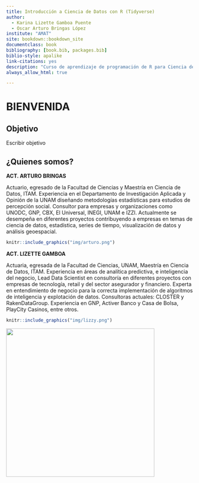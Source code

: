 ```yaml
--- 
title: Introducción a Ciencia de Datos con R (Tidyverse)
author:
  - Karina Lizette Gamboa Puente
  - Oscar Arturo Bringas López
institute: "AMAT"
site: bookdown::bookdown_site
documentclass: book
bibliography: [book.bib, packages.bib]
biblio-style: apalike
link-citations: yes
description: "Curso de aprendizaje de programación de R para Ciencia de Datos con Tidyverse"
always_allow_html: true

---
```



# BIENVENIDA 

## Objetivo

Escribir objetivo


## ¿Quienes somos? 

**ACT. ARTURO BRINGAS** 

Actuario, egresado de la Facultad de Ciencias y Maestría en Ciencia de Datos, ITAM. 
Experiencia en el Departamento de Investigación Aplicada y Opinión de la UNAM diseñando metodologías estadísticas para estudios de percepción social. Consultor para empresas y organizaciones como UNODC, GNP, CBX, El Universal, INEGI, UNAM e IZZI.  Actualmente  se desempeña en diferentes proyectos contribuyendo a empresas en temas de ciencia de datos, estadística, series de tiempo, visualización de datos y análisis geoespacial.


```r
knitr::include_graphics("img/arturo.png")
```


**ACT. LIZETTE GAMBOA** 

Actuaria, egresada de la Facultad de Ciencias, UNAM, Maestría en Ciencia de Datos, ITAM. 
Experiencia en áreas de analítica predictiva, e inteligencia del negocio, Lead Data Scientist en consultoría en diferentes proyectos con empresas de tecnología, retail y del sector asegurador y financiero. Experta en entendimiento de negocio para la correcta implementación de algoritmos de inteligencia y explotación de datos. Consultoras actuales: CLOSTER y RakenDataGroup. Experiencia en GNP, Activer Banco y Casa de Bolsa, PlayCity Casinos, entre otros. 

```r
knitr::include_graphics("img/lizzy.png")
```

<div class="watermark"><img src="img/header.png" width="400"></div>


















